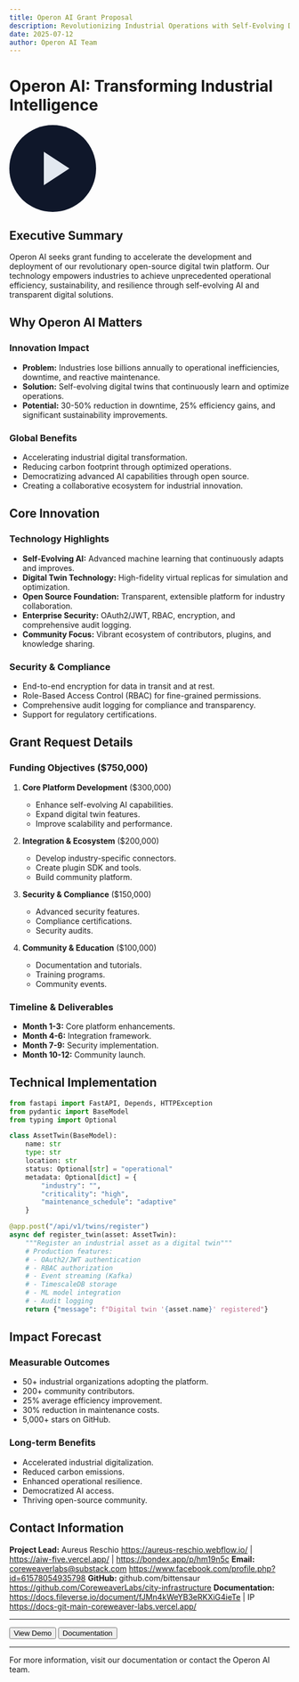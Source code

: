 ```yaml
---
title: Operon AI Grant Proposal
description: Revolutionizing Industrial Operations with Self-Evolving Digital Twins
date: 2025-07-12
author: Operon AI Team
---
```



# Operon AI: Transforming Industrial Intelligence

<div className="flex justify-center my-8">
  <div className="relative w-[156px] h-[156px] animate-pulse">
    <svg width="156" height="156" viewBox="0 0 156 156" fill="none" xmlns="http://www.w3.org/2000/svg">
      <circle cx="78" cy="78" r="78" fill="#0F172A"/>
      <polygon points="62,48 62,108 108,78" fill="#E2E8F0"/>
    </svg>
    <PlayCircle className="absolute top-1/2 left-1/2 transform -translate-x-1/2 -translate-y-1/2" size={48} />
  </div>
</div>

## Executive Summary

Operon AI seeks grant funding to accelerate the development and deployment of our revolutionary open-source digital twin platform. Our technology empowers industries to achieve unprecedented operational efficiency, sustainability, and resilience through self-evolving AI and transparent digital solutions.

## Why Operon AI Matters

### Innovation Impact
- **Problem:** Industries lose billions annually to operational inefficiencies, downtime, and reactive maintenance.
- **Solution:** Self-evolving digital twins that continuously learn and optimize operations.
- **Potential:** 30-50% reduction in downtime, 25% efficiency gains, and significant sustainability improvements.

### Global Benefits
- Accelerating industrial digital transformation.
- Reducing carbon footprint through optimized operations.
- Democratizing advanced AI capabilities through open source.
- Creating a collaborative ecosystem for industrial innovation.

## Core Innovation

### Technology Highlights
- **Self-Evolving AI:** Advanced machine learning that continuously adapts and improves.
- **Digital Twin Technology:** High-fidelity virtual replicas for simulation and optimization.
- **Open Source Foundation:** Transparent, extensible platform for industry collaboration.
- **Enterprise Security:** OAuth2/JWT, RBAC, encryption, and comprehensive audit logging.
- **Community Focus:** Vibrant ecosystem of contributors, plugins, and knowledge sharing.

### Security & Compliance
- End-to-end encryption for data in transit and at rest.
- Role-Based Access Control (RBAC) for fine-grained permissions.
- Comprehensive audit logging for compliance and transparency.
- Support for regulatory certifications.

## Grant Request Details

### Funding Objectives ($750,000)
1. **Core Platform Development** ($300,000)
   - Enhance self-evolving AI capabilities.
   - Expand digital twin features.
   - Improve scalability and performance.

2. **Integration & Ecosystem** ($200,000)
   - Develop industry-specific connectors.
   - Create plugin SDK and tools.
   - Build community platform.

3. **Security & Compliance** ($150,000)
   - Advanced security features.
   - Compliance certifications.
   - Security audits.

4. **Community & Education** ($100,000)
   - Documentation and tutorials.
   - Training programs.
   - Community events.

### Timeline & Deliverables
- **Month 1-3:** Core platform enhancements.
- **Month 4-6:** Integration framework.
- **Month 7-9:** Security implementation.
- **Month 10-12:** Community launch.

## Technical Implementation

```python
from fastapi import FastAPI, Depends, HTTPException
from pydantic import BaseModel
from typing import Optional

class AssetTwin(BaseModel):
    name: str
    type: str
    location: str
    status: Optional[str] = "operational"
    metadata: Optional[dict] = {
        "industry": "",
        "criticality": "high",
        "maintenance_schedule": "adaptive"
    }

@app.post("/api/v1/twins/register")
async def register_twin(asset: AssetTwin):
    """Register an industrial asset as a digital twin"""
    # Production features:
    # - OAuth2/JWT authentication
    # - RBAC authorization
    # - Event streaming (Kafka)
    # - TimescaleDB storage
    # - ML model integration
    # - Audit logging
    return {"message": f"Digital twin '{asset.name}' registered"}
```

## Impact Forecast

### Measurable Outcomes
- 50+ industrial organizations adopting the platform.
- 200+ community contributors.
- 25% average efficiency improvement.
- 30% reduction in maintenance costs.
- 5,000+ stars on GitHub.

### Long-term Benefits
- Accelerated industrial digitalization.
- Reduced carbon emissions.
- Enhanced operational resilience.
- Democratized AI access.
- Thriving open-source community.

## Contact Information

**Project Lead:** Aureus Reschio https://aureus-reschio.webflow.io/ | https://aiw-five.vercel.app/ | https://bondex.app/p/hm19n5c
**Email:** coreweaverlabs@substack.com  https://www.facebook.com/profile.php?id=61578054935798
**GitHub:** github.com/bittensaur  https://github.com/CoreweaverLabs/city-infrastructure
**Documentation:** https://docs.fileverse.io/document/fJMn4kWeYB3eRKXiG4ieTe | IP https://docs-git-main-coreweaver-labs.vercel.app/

---

<div className="flex justify-center items-center space-x-4 mt-8">
  <button className="px-6 py-2 bg-blue-600 text-white rounded-md hover:bg-blue-700">
    View Demo
  </button>
  <button className="px-6 py-2 border border-gray-300 rounded-md hover:border-gray-400">
    Documentation
  </button>
</div>

---

For more information, visit our documentation or contact the Operon AI team.
